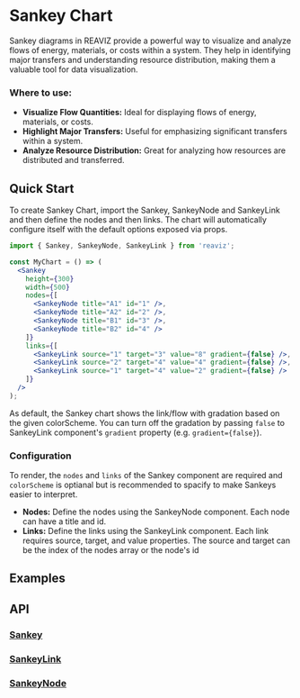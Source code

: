 
<Meta of={SankeyStory} />

# Sankey Chart

Sankey diagrams in REAVIZ provide a powerful way to visualize and analyze flows of energy, materials, or costs within a system. They help in identifying major transfers and understanding resource distribution, making them a valuable tool for data visualization.

### Where to use:
- **Visualize Flow Quantities:** Ideal for displaying flows of energy, materials, or costs.
- **Highlight Major Transfers:** Useful for emphasizing significant transfers within a system.
- **Analyze Resource Distribution:** Great for analyzing how resources are distributed and transferred.

## Quick Start
To create Sankey Chart, import the Sankey, SankeyNode and SankeyLink and then define the nodes and then links.
The chart will automatically configure itself with the default options exposed via props.

```jsx
import { Sankey, SankeyNode, SankeyLink } from 'reaviz';

const MyChart = () => (
  <Sankey
    height={300}
    width={500}
    nodes={[
      <SankeyNode title="A1" id="1" />,
      <SankeyNode title="A2" id="2" />,
      <SankeyNode title="B1" id="3" />,
      <SankeyNode title="B2" id="4" />
    ]}
    links={[
      <SankeyLink source="1" target="3" value="8" gradient={false} />,
      <SankeyLink source="2" target="4" value="4" gradient={false} />,
      <SankeyLink source="1" target="4" value="2" gradient={false} />
    ]}
  />
);
```

As default, the Sankey chart shows the link/flow with gradation based on
the given colorScheme. You can turn off the gradation by passing `false`
to SankeyLink component's `gradient` property (e.g. `gradient={false}`).
### Configuration 
To render, the `nodes` and `links` of the Sankey
component are required and `colorScheme` is optianal but is recommended to spacify
to make Sankeys easier to interpret.

- **Nodes:** Define the nodes using the SankeyNode component. Each node can have a title and id.
- **Links:** Define the links using the SankeyLink component. Each link requires source, target, and value properties. The source and target can be the index of the nodes array or the node's id

## Examples
<ToggleCanvas of={SankeyStory.Simple} storybook="charts-sankey-plot--simple" />

## API
### [Sankey](https://github.com/reaviz/reaviz/blob/master/src/Sankey/Sankey.tsx)
<PropsTable name="Sankey" />

### [SankeyLink](https://github.com/reaviz/reaviz/blob/master/src/Sankey/SankeyLink/SankeyLink.tsx)
<PropsTable name="SankeyLink" />

### [SankeyNode](https://github.com/reaviz/reaviz/blob/master/src/Sankey/SankeyNode/SankeyNode.tsx)
<PropsTable name="SankeyNode" />
